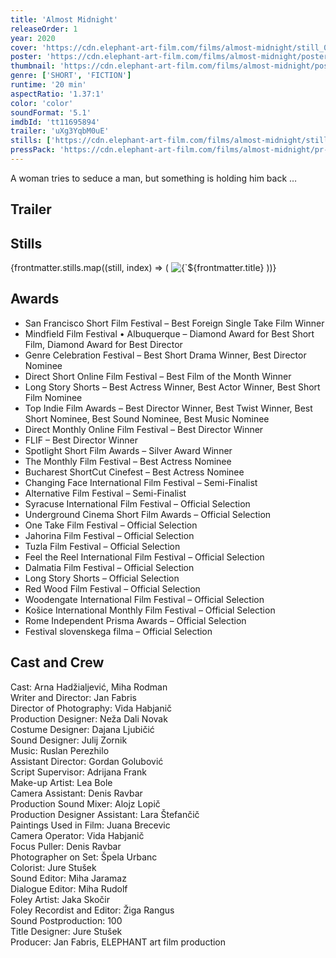 ```yaml
---
title: 'Almost Midnight'
releaseOrder: 1
year: 2020
cover: 'https://cdn.elephant-art-film.com/films/almost-midnight/still_07.webp'
poster: 'https://cdn.elephant-art-film.com/films/almost-midnight/poster.webp'
thumbnail: 'https://cdn.elephant-art-film.com/films/almost-midnight/poster_thumb.webp'
genre: ['SHORT', 'FICTION']
runtime: '20 min'
aspectRatio: '1.37:1'
color: 'color'
soundFormat: '5.1'
imdbId: 'tt11695894'
trailer: 'uXg3YqbM0uE'
stills: ['https://cdn.elephant-art-film.com/films/almost-midnight/still_01.webp', 'https://cdn.elephant-art-film.com/films/almost-midnight/still_04.webp', 'https://cdn.elephant-art-film.com/films/almost-midnight/still_07.webp', 'https://cdn.elephant-art-film.com/films/almost-midnight/still_08.webp', 'https://cdn.elephant-art-film.com/films/almost-midnight/still_09.webp']
pressPack: 'https://cdn.elephant-art-film.com/films/almost-midnight/pr-package.zip'
---
```



A woman tries to seduce a man, but something is holding him back …

## Trailer

<YouTube id={frontmatter.trailer} class="md:mx-24 xl:mx-12 my-6" />

## Stills

<div class="grid grid-cols-1 sm:grid-cols-2 lg:grid-cols-3 gap-2">
    {frontmatter.stills.map((still, index) => (
        <img src={still} alt={`${frontmatter.title} - Still ${index}`} class="!my-0" />
    ))}
</div>

## Awards

- San Francisco Short Film Festival – Best Foreign Single Take Film Winner
- Mindfield Film Festival • Albuquerque – Diamond Award for Best Short Film, Diamond Award for Best Director
- Genre Celebration Festival – Best Short Drama Winner, Best Director Nominee
- Direct Short Online Film Festival – Best Film of the Month Winner
- Long Story Shorts – Best Actress Winner, Best Actor Winner, Best Short Film Nominee
- Top Indie Film Awards – Best Director Winner, Best Twist Winner, Best Short Nominee, Best Sound Nominee, Best Music Nominee
- Direct Monthly Online Film Festival – Best Director Winner
- FLIF – Best Director Winner
- Spotlight Short Film Awards – Silver Award Winner
- The Monthly Film Festival – Best Actress Nominee
- Bucharest ShortCut Cinefest – Best Actress Nominee
- Changing Face International Film Festival – Semi-Finalist
- Alternative Film Festival – Semi-Finalist
- Syracuse International Film Festival – Official Selection
- Underground Cinema Short Film Awards – Official Selection
- One Take Film Festival – Official Selection
- Jahorina Film Festival – Official Selection
- Tuzla Film Festival – Official Selection
- Feel the Reel International Film Festival – Official Selection
- Dalmatia Film Festival – Official Selection
- Long Story Shorts – Official Selection
- Red Wood Film Festival – Official Selection
- Woodengate International Film Festival – Official Selection
- Košice International Monthly Film Festival – Official Selection
- Rome Independent Prisma Awards – Official Selection
- Festival slovenskega filma – Official Selection

## Cast and Crew

<span class="font-light">Cast:</span> <span class="font-medium">Arna Hadžialjević, Miha Rodman</span>  
<span class="font-light">Writer and Director:</span> <span class="font-medium">Jan Fabris</span>  
<span class="font-light">Director of Photography:</span> <span class="font-medium">Vida Habjanič</span>  
<span class="font-light">Production Designer:</span> <span class="font-medium">Neža Dali Novak</span>  
<span class="font-light">Costume Designer:</span> <span class="font-medium">Dajana Ljubičić</span>  
<span class="font-light">Sound Designer:</span> <span class="font-medium">Julij Zornik</span>  
<span class="font-light">Music:</span> <span class="font-medium">Ruslan Perezhilo</span>  
<span class="font-light">Assistant Director:</span> <span class="font-medium">Gordan Golubović</span>  
<span class="font-light">Script Supervisor:</span> <span class="font-medium">Adrijana Frank</span>  
<span class="font-light">Make-up Artist:</span> <span class="font-medium">Lea Bole</span>  
<span class="font-light">Camera Assistant:</span> <span class="font-medium">Denis Ravbar</span>  
<span class="font-light">Production Sound Mixer:</span> <span class="font-medium">Alojz Lopič</span>  
<span class="font-light">Production Designer Assistant:</span> <span class="font-medium">Lara Štefančič</span>  
<span class="font-light">Paintings Used in Film:</span> <span class="font-medium">Juana Brecevic</span>  
<span class="font-light">Camera Operator:</span> <span class="font-medium">Vida Habjanič</span>  
<span class="font-light">Focus Puller:</span> <span class="font-medium">Denis Ravbar</span>  
<span class="font-light">Photographer on Set:</span> <span class="font-medium">Špela Urbanc</span>  
<span class="font-light">Colorist:</span> <span class="font-medium">Jure Stušek</span>  
<span class="font-light">Sound Editor:</span> <span class="font-medium">Miha Jaramaz</span>  
<span class="font-light">Dialogue Editor:</span> <span class="font-medium">Miha Rudolf</span>  
<span class="font-light">Foley Artist:</span> <span class="font-medium">Jaka Skočir</span>  
<span class="font-light">Foley Recordist and Editor:</span> <span class="font-medium">Žiga Rangus</span>  
<span class="font-light">Sound Postproduction:</span> <span class="font-medium">100</span>  
<span class="font-light">Title Designer:</span> <span class="font-medium">Jure Stušek</span>  
<span class="font-light">Producer:</span> <span class="font-medium">Jan Fabris, ELEPHANT art film production</span>  
